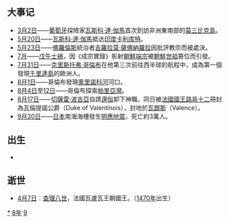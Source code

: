 {{NoteTA
|1=zh-cn:特立尼达;zh-hk:千里達;zh-tw:千里達;
|2=zh-cn:多巴哥;zh-hk:多巴哥;zh-tw:托巴哥;
|3=zh-cn:特立尼达和多巴哥;zh-hk:千里達及多巴哥;zh-tw:千里達及托巴哥;

}}{{yearTOC|1498|明'''[[弘治|弘治]]十一年'''；越南'''[[景統|景統]]元年'''；日本'''[[明應_(日本)|明應]]七年'''}}

== 大事记 ==
*[[3月2日|3月2日]]——[[葡萄牙|葡萄牙]]探險家[[瓦斯科·達·伽馬|瓦斯科·達·伽馬]]首次到訪非洲東南部的[[莫三比克島|莫三比克島]]。
*[[5月20日|5月20日]]——[[瓦斯科·達·伽馬|瓦斯科·達·伽馬]]抵达[[印度|印度]][[科泽科德|卡利库特]]。
*[[5月23日|5月23日]]——[[佛羅倫斯|佛羅倫斯]]統治者[[吉羅拉莫·薩佛納羅拉|吉羅拉莫·薩佛納羅拉]]因批評教宗而被處決。
*[[7月|7月]]——[[戊午士禍|戊午士禍]]，因《成宗實錄》影射[[朝鮮端宗|朝鮮端宗]]被[[朝鮮世祖|朝鮮世祖]]篡位而引發。
*[[7月31日|7月31日]]——[[克里斯托弗·哥倫布|克里斯托弗·哥倫布]]在他第三次前往西半球的航程中，成為第一個發現[[千里達島|千里達島]]的歐洲人。
*[[8月1日|8月1日]]——哥倫布發現[[奧里諾科河|奧里諾科河]]河口。
*[[8月4日|8月4日]]至[[8月12日|12日]]——哥倫布探索[[帕里亞灣|帕里亞灣]]。
*[[8月17日|8月17日]]——[[切薩雷·波吉亞|切薩雷·波吉亞]]自請[[還俗|還俗]]卸下神職，同日被[[法國君主列表|法國國王]][[路易十二|路易十二]]冊封為瓦倫提諾公爵（Duke of Valentinois），封地於[[瓦朗斯|瓦朗斯]]（Valence）。
*[[9月20日|9月20日]]——[[日本|日本]]南海海槽發生[[明應地震|明應地震]]，死亡約3萬人。

== 出生 ==
*

== 逝世 ==
{{Wikisource year mention}}
* [[4月7日|4月7日]]︰[[查理八世_(法蘭西)|查理八世]]，法國瓦盧瓦王朝國王。（[[1470年|1470年]]出生）

[[Category:1498年|*]]
[[Category:1490年代|8年]]
[[Category:15世纪各年|9]]